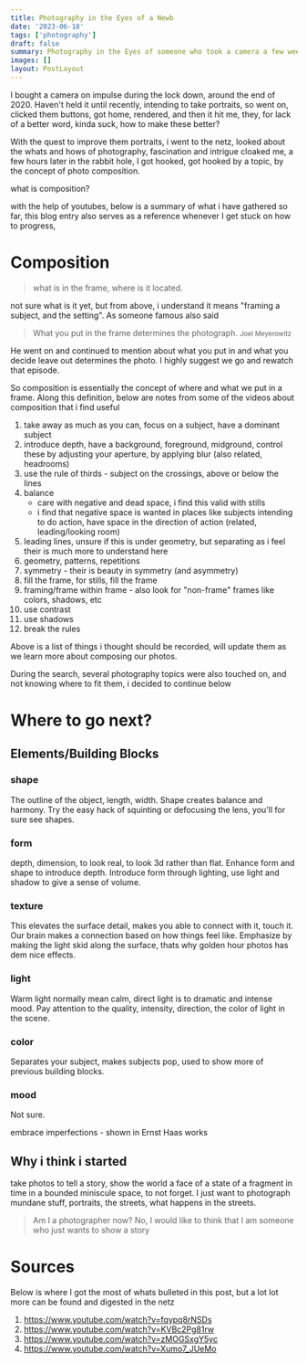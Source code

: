 ```yaml
---
title: Photography in the Eyes of a Newb
date: '2023-06-18'
tags: ['photography']
draft: false
summary: Photography in the Eyes of someone who took a camera a few weeks ago.
images: []
layout: PostLayout
---
```


I bought a camera on impulse during the lock down, around the end of 2020. Haven't held it until recently, intending to take portraits, so went on, clicked them buttons,
got home, rendered, and then it hit me, they, for lack of a better word, kinda suck, how to make these better?

With the quest to improve them portraits, i went to the netz, looked about the whats and hows of photography,
fascination and intrigue cloaked me, a few hours later in the rabbit hole, I got hooked, got hooked by a topic, by the concept of photo composition.

what is composition?

with the help of youtubes, below is a summary of what i have gathered so far,
this blog entry also serves as a reference whenever I get stuck on how to progress,

# Composition

> what is in the frame, where is it located.

not sure what is it yet, but from above, i understand it means "framing a subject, and the setting". As someone famous also said

> What you put in the frame determines the photograph. <small>Joel Meyerowitz</small>

He went on and continued to mention about what you put in and what you decide leave out determines the photo. I highly suggest we go and rewatch that episode.

So composition is essentially the concept of where and what we put in a frame. Along this definition, below are notes from some of the videos about composition that i find useful

1. take away as much as you can, focus on a subject, have a dominant subject
1. introduce depth, have a background, foreground, midground, control these by adjusting your aperture, by applying blur (also related, headrooms)
1. use the rule of thirds - subject on the crossings, above or below the lines
1. balance
   - care with negative and dead space, i find this valid with stills
   - i find that negative space is wanted in places like subjects intending to do action, have space in the direction of action (related, leading/looking room)
1. leading lines, unsure if this is under geometry, but separating as i feel their is much more to understand here
1. geometry, patterns, repetitions
1. symmetry - their is beauty in symmetry (and asymmetry)
1. fill the frame, for stills, fill the frame
1. framing/frame within frame - also look for "non-frame" frames like colors, shadows, etc
1. use contrast
1. use shadows
1. break the rules

Above is a list of things i thought should be recorded, will update them as we learn more about composing our photos.

During the search, several photography topics were also touched on, and not knowing where to fit them, i decided to continue below

# Where to go next?

## Elements/Building Blocks

### shape

The outline of the object, length, width.
Shape creates balance and harmony.
Try the easy hack of squinting or defocusing the lens, you'll for sure see shapes.

### form

depth, dimension, to look real, to look 3d rather than flat. Enhance form and shape to introduce depth.
Introduce form through lighting, use light and shadow to give a sense of volume.

### texture

This elevates the surface detail, makes you able to connect with it, touch it.
Our brain makes a connection based on how things feel like.
Emphasize by making the light skid along the surface, thats why golden hour photos has dem nice effects.

### light

Warm light normally mean calm, direct light is to dramatic and intense mood.
Pay attention to the quality, intensity, direction, the color of light in the scene.

### color

Separates your subject, makes subjects pop, used to show more of previous building blocks.

### mood

Not sure.

embrace imperfections - shown in Ernst Haas works

## Why i think i started

take photos to tell a story, show the world a face of a state of a fragment in time in a bounded miniscule space, to not forget.
I just want to photograph mundane stuff, portraits, the streets, what happens in the streets.

> Am I a photographer now? No, I would like to think that I am someone who just wants to show a story

# Sources

Below is where I got the most of whats bulleted in this post, but a lot lot more can be found and digested in the netz

1. https://www.youtube.com/watch?v=fqypq8rNSDs
1. https://www.youtube.com/watch?v=KVBc2Pg81rw
1. https://www.youtube.com/watch?v=zMOGSxgY5yc
1. https://www.youtube.com/watch?v=Xumo7_JUeMo
